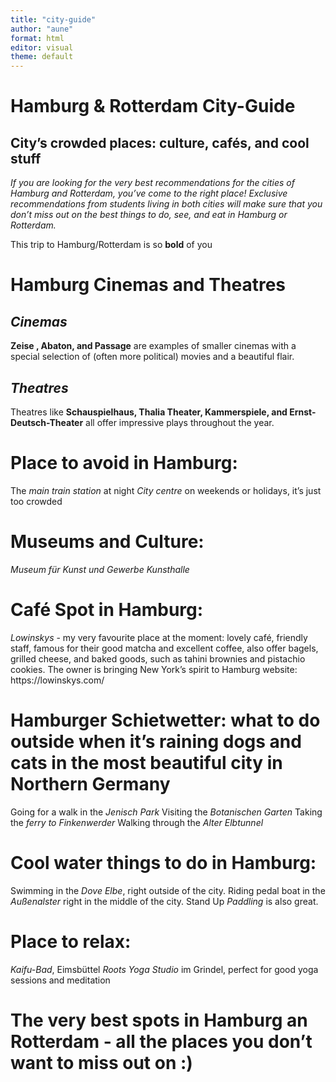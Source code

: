 ```yaml
---
title: "city-guide"
author: "aune"
format: html
editor: visual
theme: default
---
```


# Hamburg & Rotterdam City-Guide
## City's crowded places: culture, cafés, and cool stuff
*If you are looking for the very best recommendations for the cities of Hamburg and Rotterdam, you've come to the right place! Exclusive recommendations from students living in both cities will make sure that you don't miss out on the best things to do, see, and eat in Hamburg or Rotterdam.*

This trip to Hamburg/Rotterdam is so **bold** of you

# Hamburg Cinemas and Theatres

## *Cinemas*

**Zeise , Abaton, and Passage** are examples of smaller cinemas with a special selection of (often more political) movies and a beautiful flair.

## *Theatres*

Theatres like **Schauspielhaus, Thalia Theater, Kammerspiele, and Ernst-Deutsch-Theater** all offer impressive plays throughout the year.

# Place to avoid in Hamburg: 
The *main train station* at night
*City centre* on weekends or holidays, it's just too crowded

# Museums and Culture:
*Museum für Kunst und Gewerbe*
*Kunsthalle*

# Café Spot in Hamburg: 
*Lowinskys* - my very favourite place at the moment: lovely café, friendly staff, famous for their good matcha and excellent coffee, also offer bagels, grilled cheese, and baked goods, such as tahini brownies and pistachio cookies. The owner is bringing New York's spirit to Hamburg
website: https://lowinskys.com/

# Hamburger Schietwetter: what to do outside when it's raining dogs and cats in the most beautiful city in Northern Germany 
Going for a walk in the *Jenisch Park* 
Visiting the *Botanischen Garten* 
Taking the *ferry to Finkenwerder* 
Walking through the *Alter Elbtunnel*

# Cool water things to do in Hamburg:
Swimming in the *Dove Elbe*, right outside of the city.
Riding pedal boat in the *Außenalster* right in the middle of the city.
Stand Up *Paddling* is also great.

# Place to relax:
*Kaifu-Bad*, Eimsbüttel
*Roots Yoga Studio* im Grindel, perfect for good yoga sessions and meditation

# The very best spots in Hamburg an Rotterdam - all the places you don't want to miss out on :)


